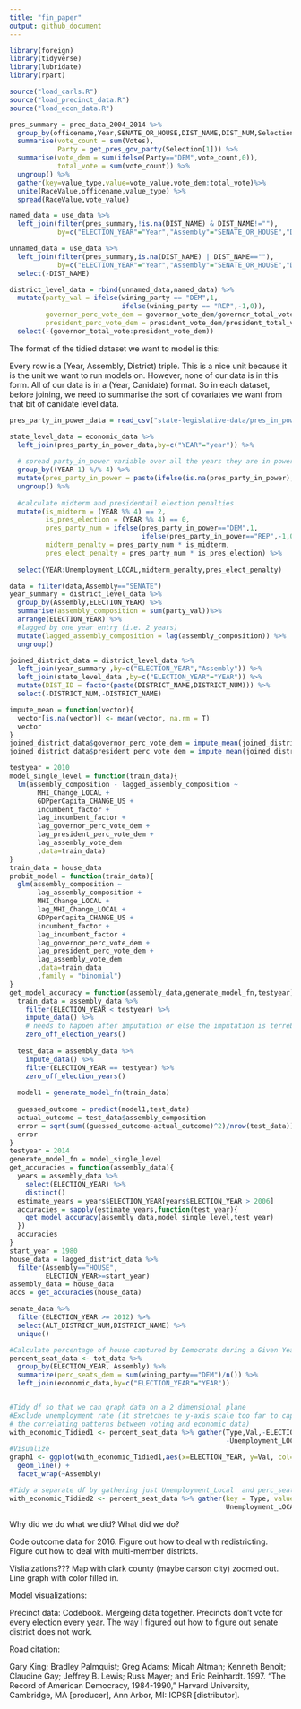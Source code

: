 ```yaml
---
title: "fin_paper"
output: github_document
---
```


```r
library(foreign)
library(tidyverse)
library(lubridate)
library(rpart)

source("load_carls.R")
source("load_precinct_data.R")
source("load_econ_data.R")

```

```r
pres_summary = prec_data_2004_2014 %>% 
  group_by(officename,Year,SENATE_OR_HOUSE,DIST_NAME,DIST_NUM,Selection) %>%
  summarise(vote_count = sum(Votes),
            Party = get_pres_gov_party(Selection[1])) %>%
  summarise(vote_dem = sum(ifelse(Party=="DEM",vote_count,0)),
            total_vote = sum(vote_count)) %>%
  ungroup() %>%
  gather(key=value_type,value=vote_value,vote_dem:total_vote)%>%
  unite(RaceValue,officename,value_type) %>%
  spread(RaceValue,vote_value)

named_data = use_data %>%
  left_join(filter(pres_summary,!is.na(DIST_NAME) & DIST_NAME!=""),
            by=c("ELECTION_YEAR"="Year","Assembly"="SENATE_OR_HOUSE","DISTRICT_NUM"="DIST_NUM","DISTRICT_NAME"="DIST_NAME"))

unnamed_data = use_data %>%
  left_join(filter(pres_summary,is.na(DIST_NAME) | DIST_NAME==""),
            by=c("ELECTION_YEAR"="Year","Assembly"="SENATE_OR_HOUSE","DISTRICT_NUM"="DIST_NUM")) %>%
  select(-DIST_NAME)

district_level_data = rbind(unnamed_data,named_data) %>%
  mutate(party_val = ifelse(wining_party == "DEM",1,
                            ifelse(wining_party == "REP",-1,0)),
         governor_perc_vote_dem = governor_vote_dem/governor_total_vote,
         president_perc_vote_dem = president_vote_dem/president_total_vote) %>%
  select(-(governor_total_vote:president_vote_dem))
```

The format of the tidied dataset we want to model is this:

Every row is a (Year, Assembly, District) triple. This is a nice unit because it is the unit we want to run models on. However, none of our data is in this form. All of our data is in a (Year, Canidate) format. So in each dataset, before joining, we need to summarise the sort of covariates we want from that bit of canidate level data.

```r
pres_party_in_power_data = read_csv("state-legislative-data/pres_in_power.csv")

state_level_data = economic_data %>%
  left_join(pres_party_in_power_data,by=c("YEAR"="year")) %>%
  
  # spread party_in_power variable over all the years they are in power, not just every 4 years
  group_by((YEAR-1) %/% 4) %>%
  mutate(pres_party_in_power = paste(ifelse(is.na(pres_party_in_power),"",pres_party_in_power),collapse="")) %>%
  ungroup() %>%
  
  #calculate midterm and presidentail election penalties
  mutate(is_midterm = (YEAR %% 4) == 2,
         is_pres_election = (YEAR %% 4) == 0,
         pres_party_num = ifelse(pres_party_in_power=="DEM",1,
                                 ifelse(pres_party_in_power=="REP",-1,0)),
         midterm_penalty = pres_party_num * is_midterm,
         pres_elect_penalty = pres_party_num * is_pres_election) %>%
  
  select(YEAR:Unemployment_LOCAL,midterm_penalty,pres_elect_penalty)
```

```r
data = filter(data,Assembly=="SENATE")
year_summary = district_level_data %>%
  group_by(Assembly,ELECTION_YEAR) %>%
  summarise(assembly_composition = sum(party_val))%>%
  arrange(ELECTION_YEAR) %>%
  #lagged by one year entry (i.e. 2 years)
  mutate(lagged_assembly_composition = lag(assembly_composition)) %>%
  ungroup()
```

```r
joined_district_data = district_level_data %>%
  left_join(year_summary ,by=c("ELECTION_YEAR","Assembly")) %>%
  left_join(state_level_data ,by=c("ELECTION_YEAR"="YEAR")) %>%
  mutate(DIST_ID = factor(paste(DISTRICT_NAME,DISTRICT_NUM))) %>%
  select(-DISTRICT_NUM,-DISTRICT_NAME)
```

```r
impute_mean = function(vector){
  vector[is.na(vector)] <- mean(vector, na.rm = T)
  vector
}
joined_district_data$governor_perc_vote_dem = impute_mean(joined_district_data$governor_perc_vote_dem)
joined_district_data$president_perc_vote_dem = impute_mean(joined_district_data$president_perc_vote_dem)
```

```r
testyear = 2010
model_single_level = function(train_data){
  lm(assembly_composition - lagged_assembly_composition ~ 
       MHI_Change_LOCAL +
       GDPperCapita_CHANGE_US + 
       incumbent_factor + 
       lag_incumbent_factor + 
       lag_governor_perc_vote_dem + 
       lag_president_perc_vote_dem + 
       lag_assembly_vote_dem
       ,data=train_data)
}
train_data = house_data
probit_model = function(train_data){
  glm(assembly_composition ~
       lag_assembly_composition + 
       MHI_Change_LOCAL +
       lag_MHI_Change_LOCAL +
       GDPperCapita_CHANGE_US + 
       incumbent_factor + 
       lag_incumbent_factor + 
       lag_governor_perc_vote_dem + 
       lag_president_perc_vote_dem + 
       lag_assembly_vote_dem
       ,data=train_data
       ,family = "binomial")
}
get_model_accuracy = function(assembly_data,generate_model_fn,testyear){
  train_data = assembly_data %>%
    filter(ELECTION_YEAR < testyear) %>%
    impute_data() %>%
    # needs to happen after imputation or else the imputation is terreble
    zero_off_election_years()
  
  test_data = assembly_data %>%
    impute_data() %>%
    filter(ELECTION_YEAR == testyear) %>%
    zero_off_election_years() 
  
  model1 = generate_model_fn(train_data)
  
  guessed_outcome = predict(model1,test_data)
  actual_outcome = test_data$assembly_composition
  error = sqrt(sum((guessed_outcome-actual_outcome)^2)/nrow(test_data))
  error
}
testyear = 2014
generate_model_fn = model_single_level
get_accuracies = function(assembly_data){
  years = assembly_data %>%
    select(ELECTION_YEAR) %>%
    distinct()
  estimate_years = years$ELECTION_YEAR[years$ELECTION_YEAR > 2006]
  accuracies = sapply(estimate_years,function(test_year){
    get_model_accuracy(assembly_data,model_single_level,test_year)
  })
  accuracies
}
start_year = 1980
house_data = lagged_district_data %>%
  filter(Assembly=="HOUSE",
         ELECTION_YEAR>=start_year)
assembly_data = house_data
accs = get_accuracies(house_data)
```

```r
senate_data %>%
  filter(ELECTION_YEAR >= 2012) %>%
  select(ALT_DISTRICT_NUM,DISTRICT_NAME) %>%
  unique()
```

```r
#Calculate percentage of house captured by Democrats during a Given Year's General Election
percent_seat_data <- tot_data %>%
  group_by(ELECTION_YEAR, Assembly) %>%
  summarize(perc_seats_dem = sum(wining_party=="DEM")/n()) %>%
  left_join(economic_data,by=c("ELECTION_YEAR"="YEAR"))


#Tidy df so that we can graph data on a 2 dimensional plane 
#Exclude unemployment rate (it stretches te y-axis scale too far to capture insights on
# the correlating patterns between voting and economic data)
with_economic_Tidied1 <- percent_seat_data %>% gather(Type,Val,-ELECTION_YEAR, -Assembly, 
                                                      -Unemployment_LOCAL)
#Visualize 
graph1 <- ggplot(with_economic_Tidied1,aes(x=ELECTION_YEAR, y=Val, col=Type)) + 
  geom_line() + 
  facet_wrap(~Assembly)

#Tidy a separate df by gathering just Unemployment_Local  and perc_seats_dem under Type
with_economic_Tidied2 <- percent_seat_data %>% gather(key = Type, value = Percent, 
                                                      Unemployment_LOCAL, perc_seats_dem)
```

Why did we do what we did?
What did we do?

Code outcome data for 2016.
Figure out how to deal with redistricting.
Figure out how to deal with multi-member districts.



Visliaizations???
Map with clark county (maybe carson city) zoomed out.
Line graph with color filled in. 

Model visualizations:



Precinct data:
Codebook.
Mergeing data together.
Precincts don't vote for every election every year. The way I figured out how to figure out senate district does not work.




Road citation:

Gary King; Bradley Palmquist; Greg Adams; Micah Altman;
Kenneth Benoit; Claudine Gay; Jeffrey B. Lewis; Russ Mayer;
and Eric Reinhardt. 1997. "The Record of American Democracy, 1984-1990," Harvard University, Cambridge, MA [producer],
Ann Arbor, MI: ICPSR [distributor].